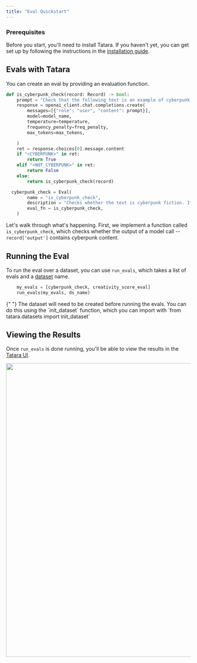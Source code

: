 ```yaml
---
title: "Eval Quickstart"
---
```


### Prerequisites

Before you start, you'll need to install Tatara. If you haven't yet, you can get set up by following the instructions in the [installation guide](/setup).

## Evals with Tatara

You can create an eval by providing an evaluation function.

```python
def is_cyberpunk_check(record: Record) -> bool:
    prompt = "Check that the following text is an example of cyberpunk fiction: \n\n {}\n\n If it is cyberpunk, write <CYBERPUNK>. If it is not, write <NOT_CYBERPUNK>.".format(record['output'])
    response = openai_client.chat.completions.create(
        messages=[{"role": "user", "content": prompt}],
        model=model_name,
        temperature=temperature,
        frequency_penalty=freq_penalty,
        max_tokens=max_tokens,

    )
    ret = response.choices[0].message.content
    if "<CYBERPUNK>" in ret:
        return True
    elif "<NOT_CYBERPUNK>" in ret:
        return False
    else:
        return is_cyberpunk_check(record)

  cyberpunk_check = Eval(
        name = "is_cyberpunk_check",
        description = "Checks whether the text is cyberpunk fiction. If it is, it returns True. If it is not, it returns False. If it is unsure, it will call itself again.",
        eval_fn = is_cyberpunk_check,
    )
```

Let's walk through what's happening. First, we implement a function called `is_cyberpunk_check`, which checks whether the output of a model call -- `record['output']` contains cyberpunk content.

## Running the Eval

To run the eval over a dataset, you can use `run_evals`, which takes a list of evals and a [dataset](/concepts/datasets) name.

```python
    my_evals = [cyberpunk_check, creativity_score_eval]
    run_evals(my_evals, ds_name)
```

<Info>
  {" "}
  The dataset will need to be created before running the evals. You can do this using
  the `init_dataset` function, which you can import with `from tatara.datasets import
  init_dataset`
</Info>

## Viewing the Results

Once `run_evals` is done running, you'll be able to view the results in the [Tatara UI](https://app.tatara.ai/evaluations).

<img height="800" src="/images/eval_run_with_arrow.png" />

